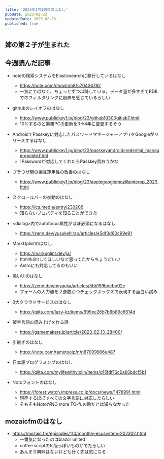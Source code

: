 ```yaml
---
title: '2023年2月3週目のはなし'
pubDate: 2023-02-23
updatedDate: 2023-02-23
published: true
---
```



## 姉の第２子が生まれた

## 今週読んだ記事

- noteの検索システムをElasticsearchに移行しているはなし
	- https://note.com/chov/n/n81c70436792
	- 一気にではなく、ちょっとずつ以降している。データ量が多すぎてRDBでのフィルタリングに限界を感じているらしい
- githubのレイオフのはなし
	- https://www.publickey1.jp/blog/23/github10300gitlab7.html
	- 10%するのと業務PCの更新を3->4年に変更するそう
- AndroidでPasskeyに対応したパスワードマネージャーアプリをGoogleがリリースするはなし
	- https://www.publickey1.jp/blog/23/passkeyandroidcredential_managergoogle.html
	- 1Passwordが対応してくれたらPasskey買おうかな
- ブラウザ関の相互運用性の改善のはなし
	- https://www.publickey1.jp/blog/23/applegooglemozillainterop_2023.html

- スクロールバーの挙動のはなし
	- https://ics.media/entry/230206
	- 知らないプロパティを知ることができた
- &lt;dialog&gt;内でautofocus属性がほぼ必須になるはなし
	- https://zenn.dev/yusukehirao/articles/e5df3d60c99e91
- MarkUplintのはなし
	- https://markuplint.dev/ja/
	- htmlもlintしてほしいなと思ってたからちょうどいい
	- Astroにも対応してるのもいい
- 悪いUIのはなし
	- https://zenn.dev/miyaoka/articles/5bb199bdcbb02e
	- フォームの入力値を２進数かつチェックボックスで表現する面白い試み
- 3大クラウドサービスのはなし
	- https://qiita.com/lazy-kz/items/699ee26b7b6b89c6614d
- 架空言語の読み上げを作る話
	- https://gamemakers.jp/article/2023_02_13_28400/
- 引継ぎのはなし
	- https://note.com/tamotoojp/n/n87099906e487
- 日本語プログラミングのはなし
	- https://qiita.com/mylifewithviolin/items/d15fdf16c6a66bdcf5b1
- Notoフォントのはなし
	- https://forest.watch.impress.co.jp/docs/news/1478991.html
	- 現存するほぼすべての文字言語に対応したらしい
	- そもそもNotoがNO more TO-fuの略だとは知らなかった

## mozaicfmのはなし
- https://mozaic.fm/episodes/114/monthly-ecosystem-202302.html
    - 一番気になったのはblazor united
    - coffee scriptのts版っぽいものがでたらしい
    - あんまり興味はないけども行く先は気になる
